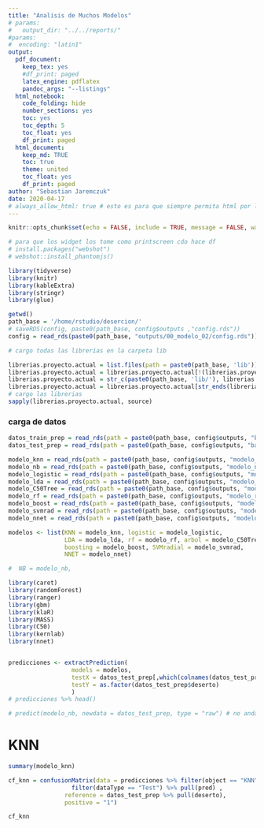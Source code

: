 ```yaml
---
title: "Analisis de Muchos Modelos"
# params: 
#   output_dir: "../../reports/"
#params:
#  encoding: "latin1"
output:
  pdf_document:
    keep_tex: yes
    #df_print: paged
    latex_engine: pdflatex
    pandoc_args: "--listings"
  html_notebook:
    code_folding: hide
    number_sections: yes
    toc: yes
    toc_depth: 5
    toc_float: yes
    df_print: paged
  html_document:
    keep_md: TRUE
    toc: true
    theme: united
    toc_float: yes
    df_print: paged
author: "Sebastian Jaremczuk"
date: 2020-04-17
# always_allow_html: true # esto es para que siempre permita html por los widgets pero no anda bien el kable ... usar webshot y phantomjs (tampo anduvo bien)
---
```


```r
knitr::opts_chunk$set(echo = FALSE, include = TRUE, message = FALSE, warning = FALSE)

```


```r
# para que los widget los tome como printscreen cdo hace df
# install.packages("webshot")
# webshot::install_phantomjs()
```



```r
library(tidyverse)
library(knitr)
library(kableExtra)
library(stringr)
library(glue)

```

```r

getwd()
path_base = '/home/rstudio/desercion/'
# saveRDS(config, paste0(path_base, config$outputs ,"config.rds"))
config = read_rds(paste0(path_base, "outputs/00_modelo_02/config.rds"))
```


```r
# cargo todas las librerias en la carpeta lib

librerias.proyecto.actual = list.files(path = paste0(path_base, 'lib'))
librerias.proyecto.actual = librerias.proyecto.actual[!(librerias.proyecto.actual %in% c("README.md","globals.R","helpers.R"))]
librerias.proyecto.actual = str_c(paste0(path_base, 'lib/'), librerias.proyecto.actual, sep = '' )
librerias.proyecto.actual = librerias.proyecto.actual[str_ends(librerias.proyecto.actual, pattern = ".R") | str_ends(librerias.proyecto.actual, pattern = ".r")]
# cargo las librerias
sapply(librerias.proyecto.actual, source)

```


### carga de datos


```r
datos_train_prep = read_rds(path = paste0(path_base, config$outputs, "baseline_2009_train_prep.rds") )
datos_test_prep = read_rds(path = paste0(path_base, config$outputs, "baseline_2009_test_prep.rds") )

```


```r
modelo_knn = read_rds(path = paste0(path_base, config$outputs, "modelo_knn.rds") )
modelo_nb = read_rds(path = paste0(path_base, config$outputs, "modelo_nb.rds") )
modelo_logistic = read_rds(path = paste0(path_base, config$outputs, "modelo_logistic.rds") )
modelo_lda = read_rds(path = paste0(path_base, config$outputs, "modelo_lda.rds") )
modelo_C50Tree = read_rds(path = paste0(path_base, config$outputs, "modelo_C50Tree.rds") )
modelo_rf = read_rds(path = paste0(path_base, config$outputs, "modelo_rf.rds") )
modelo_boost = read_rds(path = paste0(path_base, config$outputs, "modelo_boost.rds") )
modelo_svmrad = read_rds(path = paste0(path_base, config$outputs, "modelo_svmrad.rds") )
modelo_nnet = read_rds(path = paste0(path_base, config$outputs, "modelo_nnet.rds") )
```



```r

modelos <- list(KNN = modelo_knn, logistic = modelo_logistic,
                LDA = modelo_lda, rf = modelo_rf, arbol = modelo_C50Tree,
                boosting = modelo_boost, SVMradial = modelo_svmrad,
                NNET = modelo_nnet)

#  NB = modelo_nb, 

```



```r
library(caret)
library(randomForest)
library(ranger)
library(gbm)
library(klaR)
library(MASS)
library(C50)
library(kernlab)
library(nnet)


predicciones <- extractPrediction(
                  models = modelos,
                  testX = datos_test_prep[,which(colnames(datos_test_prep) != "deserto")],
                  testY = as.factor(datos_test_prep$deserto)
                  )
# predicciones %>% head()

# predict(modelo_nb, newdata = datos_test_prep, type = "raw") # no anda bien naivebayes
```

# KNN

```r

summary(modelo_knn)

cf_knn = confusionMatrix(data = predicciones %>% filter(object == "KNN") %>% 
                  filter(dataType == "Test") %>% pull(pred) ,
                reference = datos_test_prep %>% pull(deserto),
                positive = "1")

cf_knn


```

